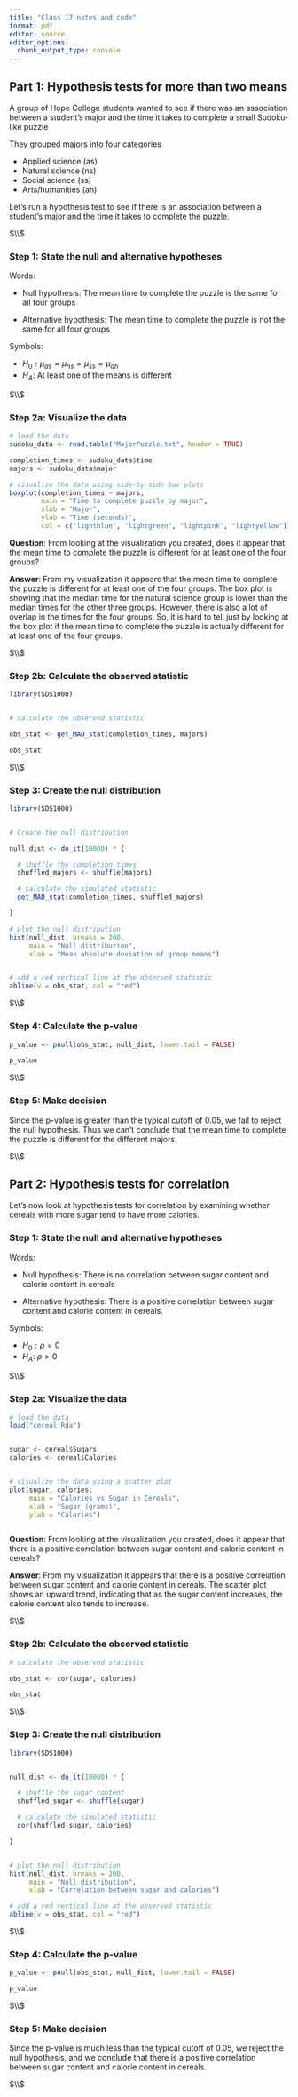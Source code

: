 ---
title: "Class 17 notes and code"
format: pdf
editor: source
editor_options: 
  chunk_output_type: console
---





## Part 1: Hypothesis tests for more than two means


A group of Hope College students wanted to see if there was an association
between a student’s major and the time it takes to complete a small Sudoku-like
puzzle


They grouped majors into four categories

* Applied science (as)
* Natural science (ns)
* Social science  (ss)
* Arts/humanities  (ah)

Let's run a hypothesis test to see if there is an association between a student's
major and the time it takes to complete the puzzle.



$\\$



### Step 1: State the null and alternative hypotheses



Words:

* Null hypothesis: The mean time to complete the puzzle is the same for all four groups  

* Alternative hypothesis: The mean time to complete the puzzle is not the same 
for all four groups  


Symbols:  

* $H_0: \mu_{as} = \mu_{ns} = \mu_{ss} = \mu_{ah}$   
* $H_A$: At least one of the means is different  




$\\$




### Step 2a: Visualize the data

```{r sudoku_viz}

# load the data
sudoku_data <- read.table("MajorPuzzle.txt", header = TRUE)

completion_times <- sudoku_data$time
majors <- sudoku_data$major

# visualize the data using side-by-side box plots
boxplot(completion_times ~ majors, 
        main = "Time to complete puzzle by major",
        xlab = "Major",
        ylab = "Time (seconds)",
        col = c("lightblue", "lightgreen", "lightpink", "lightyellow"))

```



**Question**: From looking at the visualization you created, does it appear that
the mean time to complete the puzzle is different for at least one of the four
groups?


**Answer**: From my visualization it appears that the mean time to complete the
puzzle is different for at least one of the four groups. The box plot is showing
that the median time for the natural science group is lower than the median times
for the other three groups. However, there is also a lot of overlap in the times
for the four groups. So, it is hard to tell just by looking at the box plot if
the mean time to complete the puzzle is actually different for at least one of
the four groups.




$\\$




### Step 2b: Calculate the observed statistic


```{r sudoku_obs_stat}

library(SDS1000)


# calculate the observed statistic

obs_stat <- get_MAD_stat(completion_times, majors)

obs_stat

```



$\\$



### Step 3: Create the null distribution


```{r sudoku_null_distribution}

library(SDS1000)


# Create the null distribution

null_dist <- do_it(10000) * {

  # shuffle the completion times
  shuffled_majors <- shuffle(majors)

  # calculate the simulated statistic
  get_MAD_stat(completion_times, shuffled_majors)

}

# plot the null distribution
hist(null_dist, breaks = 200,
     main = "Null distribution",
     xlab = "Mean absolute deviation of group means")


# add a red vertical line at the observed statistic
abline(v = obs_stat, col = "red")

```




$\\$




### Step 4: Calculate the p-value


```{r sudoku_p_value}

p_value <- pnull(obs_stat, null_dist, lower.tail = FALSE)

p_value

```




$\\$




### Step 5: Make decision

Since the p-value is greater than the typical cutoff of 0.05, we fail to reject
the null hypothesis. Thus we can't conclude that the mean time to complete the
puzzle is different for the different majors.


$\\$








## Part 2: Hypothesis tests for correlation 


Let's now look at hypothesis tests for correlation by examining whether cereals
with more sugar tend to have more calories.




### Step 1: State the null and alternative hypotheses



Words:

* Null hypothesis: There is no correlation between sugar content and calorie content in cereals

* Alternative hypothesis: There is a positive correlation between sugar content and calorie content in cereals.  


Symbols:  

* $H_0: \rho = 0$
* $H_A$: $\rho > 0$



$\\$




### Step 2a: Visualize the data

```{r cereal_viz}

# load the data
load("cereal.Rda")


sugar <- cereal$Sugars
calories <- cereal$Calories


# visualize the data using a scatter plot
plot(sugar, calories, 
     main = "Calories vs Sugar in Cereals",
     xlab = "Sugar (grams)",
     ylab = "Calories")



```



**Question**: From looking at the visualization you created, does it appear that
there is a positive correlation between sugar content and calorie content in cereals?




**Answer**: From my visualization it appears that there is a positive correlation between
 sugar content and calorie content in cereals. The scatter plot shows an upward trend,
indicating that as the sugar content increases, the calorie content also tends to increase.





$\\$




### Step 2b: Calculate the observed statistic


```{r cereal_obs_stat}

# calculate the observed statistic

obs_stat <- cor(sugar, calories)

obs_stat


```



$\\$



### Step 3: Create the null distribution


```{r cereal_null_distribution}

library(SDS1000)


null_dist <- do_it(10000) * {

  # shuffle the sugar content
  shuffled_sugar <- shuffle(sugar)

  # calculate the simulated statistic
  cor(shuffled_sugar, calories)

}


# plot the null distribution
hist(null_dist, breaks = 200,
     main = "Null distribution",
     xlab = "Correlation between sugar and calories")

# add a red vertical line at the observed statistic
abline(v = obs_stat, col = "red")


```




$\\$




### Step 4: Calculate the p-value


```{r cereal_p_value}

p_value <- pnull(obs_stat, null_dist, lower.tail = FALSE)

p_value

```




$\\$




### Step 5: Make decision

Since the p-value is much less than the typical cutoff of 0.05, we reject the
null hypothesis, and we conclude that there is a positive correlation between
sugar content and calorie content in cereals.




$\\$






